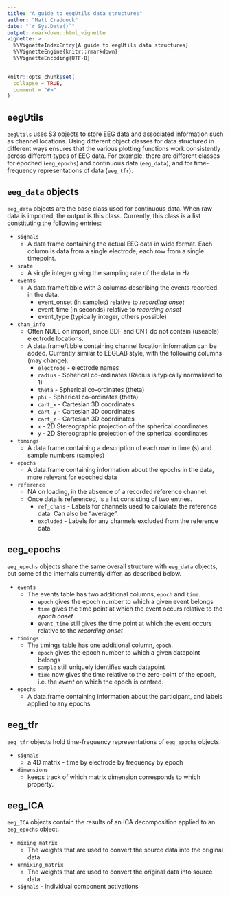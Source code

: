 ```yaml
---
title: "A guide to eegUtils data structures"
author: "Matt Craddock"
date: "`r Sys.Date()`"
output: rmarkdown::html_vignette
vignette: >
  %\VignetteIndexEntry{A guide to eegUtils data structures}
  %\VignetteEngine{knitr::rmarkdown}
  %\VignetteEncoding{UTF-8}
---
```


```r
knitr::opts_chunk$set(
  collapse = TRUE,
  comment = "#>"
)
```

## eegUtils

`eegUtils` uses S3 objects to store EEG data and associated information such as channel locations. Using different object classes for data structured in different ways ensures that the various plotting functions work consistently across different types of EEG data. For example, there are different classes for epoched (`eeg_epochs`) and continuous data (`eeg_data`), and for time-frequency representations of data (`eeg_tfr`).

## `eeg_data` objects

`eeg_data` objects are the base class used for continuous data. When raw data is imported, the output is this class. Currently, this class is a list constituting the following entries:

* `signals`
    + A data frame containing the actual EEG data in wide format. Each column is data from a single electrode, each row from a single timepoint.

* `srate` 
    + A single integer giving the sampling rate of the data in Hz

* `events`
    + A data.frame/tibble with 3 columns describing the events recorded in the data.
        + event_onset (in samples) relative to *recording onset*
        + event_time (in seconds) relative to *recording onset*
        + event_type (typically integer, others possible)

* `chan_info`
    + Often NULL on import, since BDF and CNT do not contain (useable) electrode locations. 
    + A data.frame/tibble containing channel location information can be added. Currently similar to EEGLAB style, with the following columns (may change):
        * `electrode` - electrode names
        * `radius` - Spherical co-ordinates (Radius is typically normalized to 1)
        * `theta` - Spherical co-ordinates (theta)
        * `phi` - Spherical co-ordinates (theta)
        * `cart_x` - Cartesian 3D coordinates
        * `cart_y` - Cartesian 3D coordinates
        * `cart_z` - Cartesian 3D coordinates
        * `x` - 2D Stereographic projection  of the spherical coordinates 
        * `y` - 2D Stereographic projection  of the spherical coordinates 
        
* `timings`
    + A data.frame containing a description of each row in time (s) and sample numbers (samples)

* `epochs`
    + A data.frame containing information about the epochs in the data, more relevant for epoched data

* `reference`
    + NA on loading, in the absence of a recorded reference channel.
    * Once data is referenced, is a list consisting of two entries.
        * `ref_chans` - Labels for channels used to calculate the reference data. Can also be "average".
        * `excluded` - Labels for any channels excluded from the reference data.

## eeg_epochs

`eeg_epochs` objects share the same overall structure with `eeg_data` objects, but some of the internals currently differ, as described below.

* `events`
    - The events table has two additional columns, `epoch` and `time`.
        - `epoch` gives the epoch number to which a given event belongs
        - `time` gives the time point at which the event occurs relative to the *epoch onset*
        - `event_time` still gives the time point at which the event occurs relative to the *recording onset*
        
* `timings`
    * The timings table has one additional column, `epoch`.
        - `epoch` gives the epoch number to which a given datapoint belongs
        - `sample` still uniquely identifies each datapoint
        - `time` now gives the time relative to the zero-point of the epoch, i.e. the *event* on which the epoch is centred.
    
    
* `epochs`
    + A data.frame containing information about the participant, and labels applied to any epochs

## eeg_tfr

`eeg_tfr` objects hold time-frequency representations of `eeg_epochs` objects.

* `signals`
    - a 4D matrix - time by electrode by frequency by epoch
* `dimensions`
    - keeps track of which matrix dimension corresponds to which property.

## eeg_ICA

`eeg_ICA` objects contain the results of an ICA decomposition applied to an `eeg_epochs` object.

* `mixing_matrix`
    - The weights that are used to convert the source data into the original data
* `unmixing_matrix` 
    - The weights that are used to convert the original data into source data
* `signals` - individual component activations
